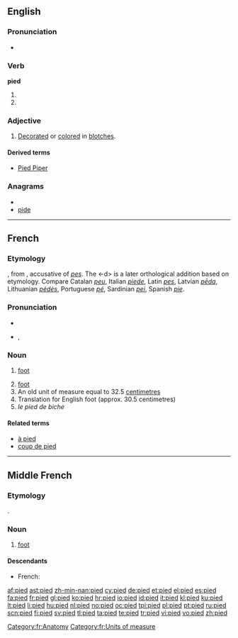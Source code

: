 ==English==

===Pronunciation===
* {{IPA|/paɪd/}}
*: {{rhymes|aɪd}}

===Verb===
'''pied'''

# {{past of|[[pi]]}}
# {{past of|[[pie]]}}

===Adjective===
{{en-adj}}

# [[decorate|Decorated]] or [[color]]ed in [[blotch]]es.

====Derived terms====
* [[Pied Piper]]

===Anagrams===
* {{alphagram|deip}}
* [[pide#English|pide]]

----

==French==

===Etymology===
{{etyl|fro|fr}} {{term|pié|lang=fro}}, from {{etyl|la|fr}} {{term|pedem}}, accusative of ''[[pes]]''. The <-d> is a later orthological addition based on etymology.  Compare Catalan ''[[peu]]'', Italian ''[[piede]]'', Latin ''[[pes]]'', Latvian ''[[pēda]]'', Lithuanian ''[[pėdės]]'', Portuguese ''[[pé]]'', Sardinian ''[[pei]]'', Spanish ''[[pie]]''.

===Pronunciation===
* {{audio|Fr-pied.ogg|audio}}
* {{IPA|/pje/|lang=fr}}, {{SAMPA|/pje/}}

===Noun===
{{fr-noun|m}}

# {{anatomy|lang=fr}} [[foot]]
# [[foot]] {{gloss|projection on the bottom of a piece of equipment to support it}}
# An old unit of measure equal to 32.5 [[centimetre]]s
# Translation for English foot (approx. 30.5 centimetres)
# ''le pied de biche''

====Related terms====
* [[à pied]]
* [[coup de pied]]

[[Category:fr:Anatomy]]
[[Category:fr:Units of measure]]

----

==Middle French==

===Etymology===
{{etyl|fro|frm}} {{term|pié|lang=fro}}.

===Noun===
{{frm-noun|m}}

# [[foot]]

====Descendants====
* French: {{l|fr|pied}}

[[af:pied]]
[[ast:pied]]
[[zh-min-nan:pied]]
[[cy:pied]]
[[de:pied]]
[[et:pied]]
[[el:pied]]
[[es:pied]]
[[fa:pied]]
[[fr:pied]]
[[gl:pied]]
[[ko:pied]]
[[hr:pied]]
[[io:pied]]
[[id:pied]]
[[it:pied]]
[[kl:pied]]
[[ku:pied]]
[[lt:pied]]
[[li:pied]]
[[hu:pied]]
[[nl:pied]]
[[no:pied]]
[[oc:pied]]
[[tpi:pied]]
[[pl:pied]]
[[pt:pied]]
[[ru:pied]]
[[scn:pied]]
[[fi:pied]]
[[sv:pied]]
[[tl:pied]]
[[ta:pied]]
[[te:pied]]
[[tr:pied]]
[[vi:pied]]
[[vo:pied]]
[[zh:pied]]